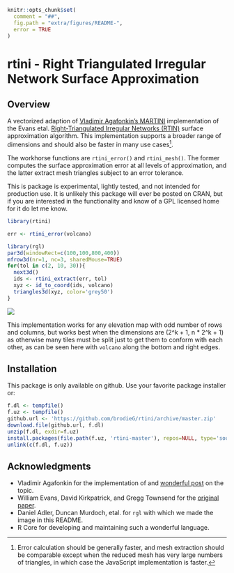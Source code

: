 <!-- README.md is generated from README.Rmd. Please edit that file

library(rmarkdown)
render('README.Rmd', output_format=md_document())

-->
```r
knitr::opts_chunk$set(
  comment = "##",
  fig.path = "extra/figures/README-",
  error = TRUE
)
```
# rtini - Right Triangulated Irregular Network Surface Approximation

## Overview

A vectorized adaption of [Vladimir Agafonkin's MARTINI][1] implementation of the
Evans etal. [Right-Triangulated Irregular Networks (RTIN)][2] surface
approximation algorithm.  This implementation supports a broader range of
dimensions and should also be faster in many use cases[^faster].

The workhorse functions are `rtini_error()` and `rtini_mesh()`.  The former
computes the surface approximation error at all levels of approximation, and
the latter extract mesh triangles subject to an error tolerance.

This is package is experimental, lightly tested, and not intended for production
use.  It is unlikely this package will ever be posted on CRAN, but if you are
interested in the functionality and know of a GPL licensed home for it do let me
know.

```r
library(rtini)

err <- rtini_error(volcano)

library(rgl)
par3d(windowRect=c(100,100,800,400))
mfrow3d(nr=1, nc=3, sharedMouse=TRUE)
for(tol in c(2, 10, 30)){
  next3d()
  ids <- rtini_extract(err, tol)
  xyz <- id_to_coord(ids, volcano)
  triangles3d(xyz, color='grey50')
}
```
![](extra/figures/README-rgl-shot.png)

This implementation works for any elevation map with odd number of rows and
columns, but works best when the dimensions are (2^k + 1, n * 2^k + 1) as
otherwise many tiles must be split just to get them to conform with each other,
as can be seen here with `volcano` along the bottom and right edges.

## Installation

This package is only available on github.  Use your favorite package installer
or:

```r
f.dl <- tempfile()
f.uz <- tempfile()
github.url <- 'https://github.com/brodieG/rtini/archive/master.zip'
download.file(github.url, f.dl)
unzip(f.dl, exdir=f.uz)
install.packages(file.path(f.uz, 'rtini-master'), repos=NULL, type='source')
unlink(c(f.dl, f.uz))
```

## Acknowledgments

* Vladimir Agafonkin for the implementation of and [wonderful post][1] on the
  topic.
* William Evans, David Kirkpatrick, and Gregg Townsend for the [original
  paper][2].
* Daniel Adler, Duncan Murdoch, etal. for `rgl` with which we made the image in
  this README.
* R Core for developing and maintaining such a wonderful language.

[^faster]: Error calculation should be generally faster, and mesh extraction
should be comparable except when the reduced mesh has very large numbers of
triangles, in which case the JavaScript implementation is faster.

[1]: https://observablehq.com/@mourner/martin-real-time-rtin-terrain-mesh
[2]: https://www.cs.ubc.ca/~will/papers/rtin.pdf
